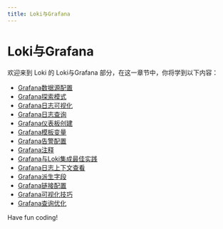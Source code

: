 ```yaml
---
title: Loki与Grafana
---
```


# Loki与Grafana

欢迎来到 Loki 的 Loki与Grafana 部分，在这一章节中，你将学到以下内容：

- [Grafana数据源配置](./0-grafana-data-source-configuration.mdx)
- [Grafana探索模式](./1-grafana-explore-mode.mdx)
- [Grafana日志可视化](./2-grafana-log-visualization.mdx)
- [Grafana日志查询](./3-grafana-log-query.mdx)
- [Grafana仪表板创建](./4-grafana-dashboard-creation.mdx)
- [Grafana模板变量](./5-grafana-template-variables.mdx)
- [Grafana告警配置](./6-grafana-alarm-configuration.mdx)
- [Grafana注释](./7-grafana-annotations.mdx)
- [Grafana与Loki集成最佳实践](./8-best-practices-for-grafana-and-loki-integration.mdx)
- [Grafana日志上下文查看](./9-grafana-log-context-view.mdx)
- [Grafana派生字段](./10-grafana-derived-fields.mdx)
- [Grafana链接配置](./11-grafana-link-configuration.mdx)
- [Grafana可视化技巧](./12-grafana-visualization-skills.mdx)
- [Grafana查询优化](./13-grafana-query-optimization.mdx)

Have fun coding!